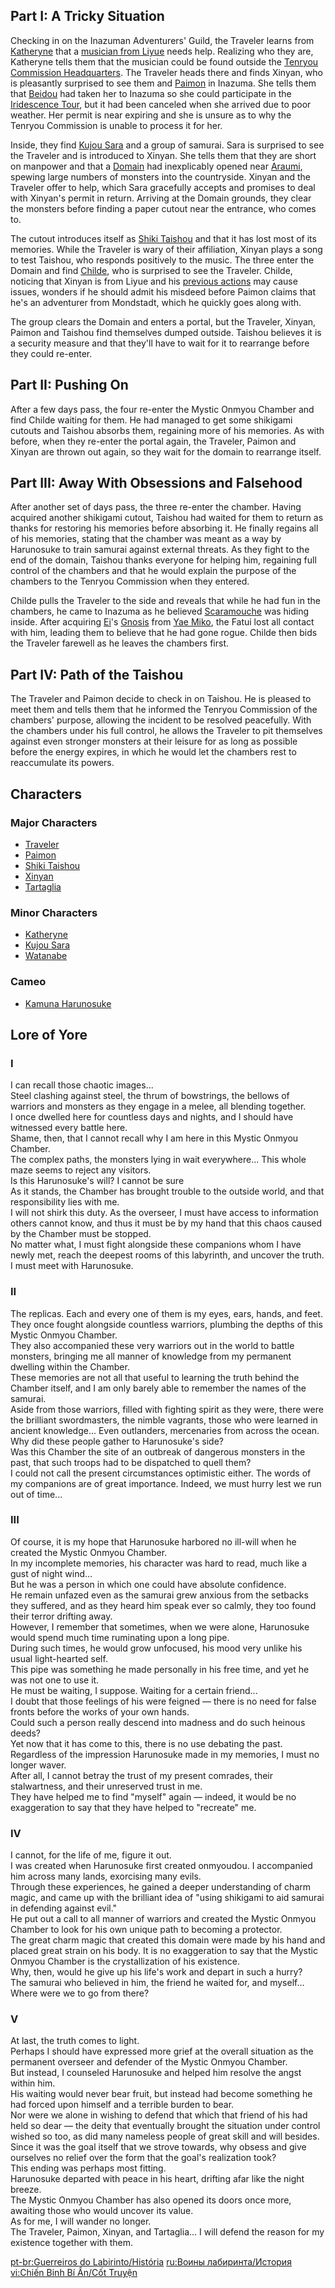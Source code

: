 {{EventTabs
|subpage1 = The Ominous Demesne
|subpage1name = Stage 1
|subpage2 = The Brutal Divergence
|subpage2name = Stage 2
|subpage3 = The Vengeful Wood
|subpage3name = Stage 3
|subpage4 = The Echoes of Extinction
|subpage4name = Stage 4
|subpage5 = The Rending Absolution
|subpage5name = Stage 5
}}
{{Chapter Infobox
|item            = Chapter Labyrinth Warriors.png
|type            = Event
|actType         = Part
|act1            = A Tricky Situation
|ARReq1          = 30
|archonQuestReq1 = [[Chapter II]]: Act III - [[Omnipresence Over Mortals]]
|act2            = Pushing On
|act3            = Away With Obsessions and Falsehood
|act4            = Path of the Taishou
}}
==Part I: A Tricky Situation==
{{Main|A Tricky Situation}}

Checking in on the Inazuman Adventurers' Guild, the Traveler learns from [[Katheryne]] that a [[Xinyan|musician from Liyue]] needs help. Realizing who they are, Katheryne tells them that the musician could be found outside the [[Tenryou Commission Headquarters]]. The Traveler heads there and finds Xinyan, who is pleasantly surprised to see them and [[Paimon]] in Inazuma. She tells them that [[Beidou]] had taken her to Inazuma so she could participate in the [[Iridescence Tour]], but it had been canceled when she arrived due to poor weather. Her permit is near expiring and she is unsure as to why the Tenryou Commission is unable to process it for her.

Inside, they find [[Kujou Sara]] and a group of samurai. Sara is surprised to see the Traveler and is introduced to Xinyan. She tells them that they are short on manpower and that a [[Domains|Domain]] had inexplicably opened near [[Araumi]], spewing large numbers of monsters into the countryside. Xinyan and the Traveler offer to help, which Sara gracefully accepts and promises to deal with Xinyan's permit in return. Arriving at the Domain grounds, they clear the monsters before finding a paper cutout near the entrance, who comes to.

The cutout introduces itself as [[Shiki Taishou]] and that it has lost most of its memories. While the Traveler is wary of their affiliation, Xinyan plays a song to test Taishou, who responds positively to the music. The three enter the Domain and find [[Tartaglia|Childe]], who is surprised to see the Traveler. Childe, noticing that Xinyan is from Liyue and his [[Heart of Glaze|previous actions]] may cause issues, wonders if he should admit his misdeed before Paimon claims that he's an adventurer from Mondstadt, which he quickly goes along with.

The group clears the Domain and enters a portal, but the Traveler, Xinyan, Paimon and Taishou find themselves dumped outside. Taishou believes it is a security measure and that they'll have to wait for it to rearrange before they could re-enter.

==Part II: Pushing On==
{{Main|Pushing On}}

After a few days pass, the four re-enter the Mystic Onmyou Chamber and find Childe waiting for them. He had managed to get some shikigami cutouts and Taishou absorbs them, regaining more of his memories. As with before, when they re-enter the portal again, the Traveler, Paimon and Xinyan are thrown out again, so they wait for the domain to rearrange itself.

==Part III: Away With Obsessions and Falsehood==
{{Main|Away With Obsessions and Falsehood}}

After another set of days pass, the three re-enter the chamber. Having acquired another shikigami cutout, Taishou had waited for them to return as thanks for restoring his memories before absorbing it. He finally regains all of his memories, stating that the chamber was meant as a way by Harunosuke to train samurai against external threats. As they fight to the end of the domain, Taishou thanks everyone for helping him, regaining full control of the chambers and that he would explain the purpose of the chambers to the Tenryou Commission when they entered.

Childe pulls the Traveler to the side and reveals that while he had fun in the chambers, he came to Inazuma as he believed [[Scaramouche]] was hiding inside. After acquiring [[Ei]]'s [[Gnosis]] from [[Yae Miko]], the Fatui lost all contact with him, leading them to believe that he had gone rogue. Childe then bids the Traveler farewell as he leaves the chambers first.

==Part IV: Path of the Taishou==
{{Main|Path of the Taishou}}

The Traveler and Paimon decide to check in on Taishou. He is pleased to meet them and tells them that he informed the Tenryou Commission of the chambers' purpose, allowing the incident to be resolved peacefully. With the chambers under his full control, he allows the Traveler to pit themselves against even stronger monsters at their leisure for as long as possible before the energy expires, in which he would let the chambers rest to reaccumulate its powers.

==Characters==
===Major Characters===
*[[Traveler]]
*[[Paimon]]
*[[Shiki Taishou]]
*[[Xinyan]]
*[[Tartaglia]]
===Minor Characters===
*[[Katheryne]]
*[[Kujou Sara]]
*[[Watanabe (Labyrinth Warriors)|Watanabe]]
===Cameo===
*[[Kamuna Harunosuke]]

==Lore of Yore==
===I===
I can recall those chaotic images...<br />
Steel clashing against steel, the thrum of bowstrings, the bellows of warriors and monsters as they engage in a melee, all blending together.<br />
I once dwelled here for countless days and nights, and I should have witnessed every battle here.<br />Shame, then, that I cannot recall why I am here in this Mystic Onmyou Chamber.<br />
The complex paths, the monsters lying in wait everywhere... This whole maze seems to reject any visitors.<br />Is this Harunosuke's will? I cannot be sure<br />
As it stands, the Chamber has brought trouble to the outside world, and that responsibility lies with me.<br />I will not shirk this duty. As the overseer, I must have access to information others cannot know, and thus it must be by my hand that this chaos caused by the Chamber must be stopped.<br />
No matter what, I must fight alongside these companions whom I have newly met, reach the deepest rooms of this labyrinth, and uncover the truth.<br />
I must meet with Harunosuke.
===II===
The replicas. Each and every one of them is my eyes, ears, hands, and feet.<br />
They once fought alongside countless warriors, plumbing the depths of this Mystic Onmyou Chamber.<br />
They also accompanied these very warriors out in the world to battle monsters, bringing me all manner of knowledge from my permanent dwelling within the Chamber.<br />
These memories are not all that useful to learning the truth behind the Chamber itself, and I am only barely able to remember the names of the samurai.<br />
Aside from those warriors, filled with fighting spirit as they were, there were the brilliant swordmasters, the nimble vagrants, those who were learned in ancient knowledge... Even outlanders, mercenaries from across the ocean.<br />
Why did these people gather to Harunosuke's side?<br />
Was this Chamber the site of an outbreak of dangerous monsters in the past, that such troops had to be dispatched to quell them?<br />
I could not call the present circumstances optimistic either. The words of my companions are of great importance. Indeed, we must hurry lest we run out of time...
===III===
Of course, it is my hope that Harunosuke harbored no ill-will when he created the Mystic Onmyou Chamber.<br />
In my incomplete memories, his character was hard to read, much like a gust of night wind...<br />
But he was a person in which one could have absolute confidence.<br />
He remain unfazed even as the samurai grew anxious from the setbacks they suffered, and as they heard him speak ever so calmly, they too found their terror drifting away.<br />
However, I remember that sometimes, when we were alone, Harunosuke would spend much time ruminating upon a long pipe.<br />
During such times, he would grow unfocused, his mood very unlike his usual light-hearted self.<br />
This pipe was something he made personally in his free time, and yet he was not one to use it.<br />
He must be waiting, I suppose. Waiting for a certain friend...<br />
I doubt that those feelings of his were feigned &mdash; there is no need for false fronts before the works of your own hands.<br />
Could such a person really descend into madness and do such heinous deeds?<br />
Yet now that it has come to this, there is no use debating the past.<br />
Regardless of the impression Harunosuke made in my memories, I must no longer waver.<br />
After all, I cannot betray the trust of my present comrades, their stalwartness, and their unreserved trust in me.<br />
They have helped me to find "myself" again &mdash; indeed, it would be no exaggeration to say that they have helped to "recreate" me.
===IV===
I cannot, for the life of me, figure it out.<br />
I was created when Harunosuke first created onmyoudou. I accompanied him across many lands, exorcising many evils.<br />
Through these experiences, he gained a deeper understanding of charm magic, and came up with the brilliant idea of "using shikigami to aid samurai in defending against evil."<br />
He put out a call to all manner of warriors and created the Mystic Onmyou Chamber to look for his own unique path to becoming a protector.<br />
The great charm magic that created this domain were made by his hand and placed great strain on his body. It is no exaggeration to say that the Mystic Onmyou Chamber is the crystallization of his existence.<br />
Why, then, would he give up his life's work and depart in such a hurry?<br />
The samurai who believed in him, the friend he waited for, and myself... Where were we to go from there?
===V===
At last, the truth comes to light.<br />
Perhaps I should have expressed more grief at the overall situation as the permanent overseer and defender of the Mystic Onmyou Chamber.<br />
But instead, I counseled Harunosuke and helped him resolve the angst within him.<br />
His waiting would never bear fruit, but instead had become something he had forced upon himself and a terrible burden to bear.<br />
Nor were we alone in wishing to defend that which that friend of his had held so dear &mdash; the deity that eventually brought the situation under control wished so too, as did many nameless people of great skill and will besides.<br />
Since it was the goal itself that we strove towards, why obsess and give ourselves no relief over the form that the goal's realization took?<br />
This ending was perhaps most fitting.<br />
Harunosuke departed with peace in his heart, drifting afar like the night breeze.<br />
The Mystic Onmyou Chamber has also opened its doors once more, awaiting those who would uncover its value.<br />
As for me, I will wander no longer.<br />
The Traveler, Paimon, Xinyan, and Tartaglia... I will defend the reason for my existence together with them.

[[pt-br:Guerreiros do Labirinto/História]]
[[ru:Воины лабиринта/История]]
[[vi:Chiến Binh Bí Ẩn/Cốt Truyện]]